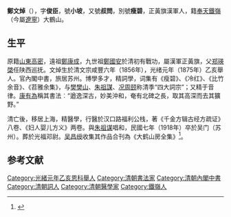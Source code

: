 {{明清人物信息框
| 姓名 = 鄭文焯
| 原名 =
| 圖片名稱= 鄭文焯.jpg
| 圖片大小 = 220px
| 圖片說明 = 《[[清代學者象傳|清代學者象傳]]》之鄭文焯
| 最高職務 = 內閣中書
| 國家 = 大清
| 爵位 =
| 籍貫 = [[奉天|奉天]][[鐵嶺|鐵嶺]]
| 族裔 = 漢族
| 旗籍 = 
| 字號 = 
| 室名 = 
| 諡號 = 
| 出生日期 = [[咸豐|咸豐]]六年（1856年）
| 出生地點 = [[奉天|奉天]][[鐵嶺|鐵嶺]]
| 逝世日期 = [[中華民國|民國]]七年（1918年）
| 逝世地點 = [[江蘇|江蘇]][[蘇州|蘇州]]
| 墓葬 =
| 配偶 =
| 親屬 = 
| 出身 = 
*光緒元年乙亥恩科舉人
| 經歷 = 
| 著作 =
}}
'''鄭文焯'''（{{bd|1856年||1918年||Zheng}}），字'''俊臣'''，號'''小坡'''，又號'''叔問'''，別號'''瘦碧'''，正黃旗漢軍人，籍[[奉天|奉天]][[鐵嶺|鐵嶺]]（今屬[[遼寧|遼寧]]）大鶴山。

== 生平 ==
原籍[[山東|山東]][[高密|高密]]，遠祖[[鄭康成|鄭康成]]，九世祖[[鄭國安|鄭國安]]於清初有戰功，屬漢軍正黃旗，父[[郑瑛棨|郑瑛棨]]任陕西巡抚。文焯生於清文宗咸豐六年（1856年），光绪元年（1875年）乙亥舉人。官內閣中書，旅居苏州。博學多才，精詞學，词集有《瘦碧》、《冷红》、《比竹余音》、《苕雅余集》，与[[樊樊山|樊樊山]]、[[朱祖謀|朱祖謀]]、[[况周颐|况周颐]]称清季“四大詞宗”；又精于音律。[[康有為|康有為]]稱其書法︰“遒逸深古，妙美沖和，奄有北碑之長，取其高深而去其獷野。”

清亡後，移居上海，精醫學，行醫於汉口路福利公栈，著《千金方辑古经方疏证》八卷、《妇人婴儿方义》两卷。與[[朱祖谋|朱祖谋]]唱和，民國七年（1918年）卒於吴门（苏州）。葬於光福邓尉。[[吴昌绶|吴昌绶]]收集其作品合刊為《大鹤山房全集》<ref>{{cite news|title=鄭文焯|url=http://residence.educities.edu.tw/f5101231/c42.html|accessdate=2012-08-16}}{{dead link|date=2018年4月 |bot=InternetArchiveBot |fix-attempted=yes }}</ref>。

==参考文献==
{{reflist}}
{{清朝人物小作品}}

{{DEFAULTSORT:Zheng鄭}}
[[Category:光緒元年乙亥恩科舉人|Category:光緒元年乙亥恩科舉人]]
[[Category:清朝書法家|Category:清朝書法家]]
[[Category:清朝內閣中書|Category:清朝內閣中書]]
[[Category:清朝詞人|Category:清朝詞人]]
[[Category:清朝醫學家|Category:清朝醫學家]]
[[Category:鐵嶺人|Category:鐵嶺人]]